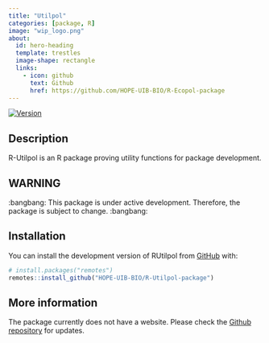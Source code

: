 ```yaml
---
title: "Utilpol"
categories: [package, R]
image: "wip_logo.png"
about:
  id: hero-heading
  template: trestles
  image-shape: rectangle
  links:
    - icon: github
      text: Github
      href: https://github.com/HOPE-UIB-BIO/R-Ecopol-package
---
```


::: {#hero-heading}

<!-- badges: start -->
[![Version](https://img.shields.io/github/v/release/HOPE-UIB-BIO/R-Ecopol-package?label=Version&logo=github)](https://github.com/HOPE-UIB-BIO/R-Ecopol-package/releases)
<!-- badges: end -->

## Description

R-Utilpol is an R package proving utility functions for package development.

## WARNING

:bangbang: This package is under active development. Therefore, the package is subject to change. :bangbang:

## Installation

You can install the development version of RUtilpol from [GitHub](https://github.com/) with:

``` r
# install.packages("remotes")
remotes::install_github("HOPE-UIB-BIO/R-Utilpol-package")
```

## More information
The package currently does not have a website. Please check the [Github repository](https://github.com/HOPE-UIB-BIO/R-Utilpol-package) for updates.

:::